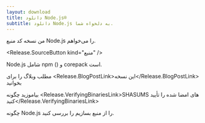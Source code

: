 ```yaml
---
layout: download
title: دانلود Node.js®
subtitle: دانلود Node.js به دلخواه شما.
---
```


<section>
  من نسخه <Release.VersionDropdown /> کد منبع Node.js را می‌خواهم.

  <Release.SourceButton kind="منبع" />
</section>

<section>
  Node.js شامل <LinkWithArrow href="https://npmjs.com">npm</LinkWithArrow> (<Release.NpmVersion />) و corepack است.

مطلب وبلاگ را برای <Release.BlogPostLink>این نسخه</Release.BlogPostLink> بخوانید

بیاموزید چگونه <Release.VerifyingBinariesLink>SHASUMS های امضا شده را تأیید کنید</Release.VerifyingBinariesLink>

چگونه <LinkWithArrow href="https://github.com/nodejs/node/blob/main/BUILDING.md#building-nodejs-on-supported-platforms">Node.js را از منبع بسازیم</LinkWithArrow> را بررسی کنید.

</section>
